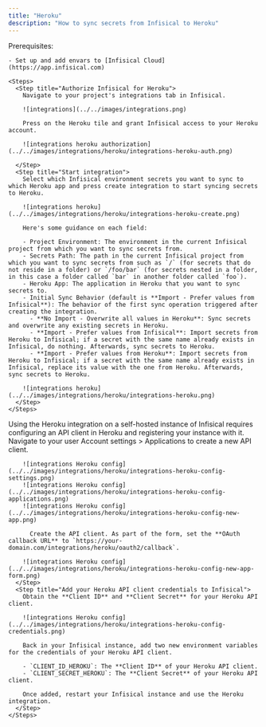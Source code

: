 ```yaml
---
title: "Heroku"
description: "How to sync secrets from Infisical to Heroku"
---
```


<Tabs>
  <Tab title="Usage">
    Prerequisites:

    - Set up and add envars to [Infisical Cloud](https://app.infisical.com)

    <Steps>
      <Step title="Authorize Infisical for Heroku">
        Navigate to your project's integrations tab in Infisical.

        ![integrations](../../images/integrations.png)

        Press on the Heroku tile and grant Infisical access to your Heroku account.

        ![integrations heroku authorization](../../images/integrations/heroku/integrations-heroku-auth.png)

      </Step>
      <Step title="Start integration">
        Select which Infisical environment secrets you want to sync to which Heroku app and press create integration to start syncing secrets to Heroku.

        ![integrations heroku](../../images/integrations/heroku/integrations-heroku-create.png)

        Here's some guidance on each field:

        - Project Environment: The environment in the current Infisical project from which you want to sync secrets from.
        - Secrets Path: The path in the current Infisical project from which you want to sync secrets from such as `/` (for secrets that do not reside in a folder) or `/foo/bar` (for secrets nested in a folder, in this case a folder called `bar` in another folder called `foo`).
        - Heroku App: The application in Heroku that you want to sync secrets to.
        - Initial Sync Behavior (default is **Import - Prefer values from Infisical**): The behavior of the first sync operation triggered after creating the integration.
          - **No Import - Overwrite all values in Heroku**: Sync secrets and overwrite any existing secrets in Heroku.
          - **Import - Prefer values from Infisical**: Import secrets from Heroku to Infisical; if a secret with the same name already exists in Infisical, do nothing. Afterwards, sync secrets to Heroku.
          - **Import - Prefer values from Heroku**: Import secrets from Heroku to Infisical; if a secret with the same name already exists in Infisical, replace its value with the one from Heroku. Afterwards, sync secrets to Heroku.

        ![integrations heroku](../../images/integrations/heroku/integrations-heroku.png)
      </Step>
    </Steps>
  </Tab>
  <Tab title="Self-Hosted Setup">
    Using the Heroku integration on a self-hosted instance of Infisical requires configuring an API client in Heroku
    and registering your instance with it.
    <Steps>
      <Step title="Create an API client in Heroku">
        Navigate to your user Account settings > Applications to create a new API client.

        ![integrations Heroku config](../../images/integrations/heroku/integrations-heroku-config-settings.png)
        ![integrations Heroku config](../../images/integrations/heroku/integrations-heroku-config-applications.png)
        ![integrations Heroku config](../../images/integrations/heroku/integrations-heroku-config-new-app.png)

          Create the API client. As part of the form, set the **OAuth callback URL** to `https://your-domain.com/integrations/heroku/oauth2/callback`.

        ![integrations Heroku config](../../images/integrations/heroku/integrations-heroku-config-new-app-form.png)
      </Step>
      <Step title="Add your Heroku API client credentials to Infisical">
        Obtain the **Client ID** and **Client Secret** for your Heroku API client.

        ![integrations Heroku config](../../images/integrations/heroku/integrations-heroku-config-credentials.png)

        Back in your Infisical instance, add two new environment variables for the credentials of your Heroku API client.

        - `CLIENT_ID_HEROKU`: The **Client ID** of your Heroku API client.
        - `CLIENT_SECRET_HEROKU`: The **Client Secret** of your Heroku API client.

        Once added, restart your Infisical instance and use the Heroku integration.
      </Step>
    </Steps>
  </Tab>
</Tabs>
